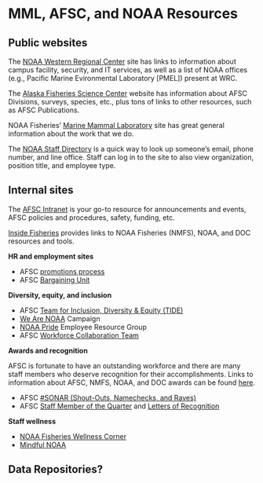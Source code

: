 # MML, AFSC, and NOAA Resources

## Public websites

The [NOAA Western Regional Center](https://www.wrc.noaa.gov/) site has links to information about campus facility, security, and IT services, as well as a list of NOAA offices (e.g., Pacific Marine Evironmental Laboratory [PMEL]) present at WRC.

The [Alaska Fisheries Science Center](https://www.fisheries.noaa.gov/region/alaska/) website has information about AFSC Divisions, surveys, species, etc., plus tons of links to other resources, such as AFSC Publications. 

NOAA Fisheries' [Marine Mammal Laboratory](https://www.fisheries.noaa.gov/about/marine-mammal-laboratory/) site has great general information about the work that we do.

The [NOAA Staff Directory](https://nsd.rdc.noaa.gov/) is a quick way to look up someone's email, phone number, and line office. Staff can log in to the site to also view organization, position title, and employee type. 

## Internal sites

The [AFSC Intranet](https://sites.google.com/noaa.gov/myafsc) is your go-to resource for announcements and events, AFSC policies and procedures, safety, funding, etc.

[Inside Fisheries](https://sites.google.com/noaa.gov/inside-fisheries/) provides links to NOAA Fisheries (NMFS), NOAA, and DOC resources and tools.

**HR and employment sites**

- AFSC [promotions process](https://sites.google.com/noaa.gov/myafsc/administrative/workforce-management/promotions)
- AFSC [Bargaining Unit](https://sites.google.com/noaa.gov/myafsc/home/ifpte-cba)

**Diversity, equity, and inclusion**

- AFSC [Team for Inclusion, Diversity & Equity (TIDE)](https://sites.google.com/noaa.gov/myafsc/home/diversity-inclusion)
- [We Are NOAA](https://sites.google.com/noaa.gov/we-are-noaa/) Campaign
- [NOAA Pride](https://sites.google.com/a/noaa.gov/noaa-pride/) Employee Resource Group
- AFSC [Workforce Collaboration Team](https://sites.google.com/noaa.gov/myafsc/home/workforce-collaboration-team-wct)

**Awards and recognition**

AFSC is fortunate to have an outstanding workforce and there are many staff members who deserve recognition for their accomplishments. Links to information about AFSC, NMFS, NOAA, and DOC awards can be found [here](https://sites.google.com/noaa.gov/myafsc/administrative/workforce-management).

- AFSC [#SONAR (Shout-Outs, Namechecks, and Raves)](https://sites.google.com/noaa.gov/myafsc/home/diversity-inclusion/afsc-sonar-shout-outs-namechecks-and-raves/)
- AFSC [Staff Member of the Quarter](https://sites.google.com/noaa.gov/myafsc/home/workforce-collaboration-team-wct/staff-members-of-the-quarter) and [Letters of Recognition](https://docs.google.com/forms/d/e/1FAIpQLSdznp_mJdjp2bD4RKX6a73yHId7tyyOtbLIr8EQ8fXKmMnbrw/viewform/) 

**Staff wellness**

- [NOAA Fisheries Wellness Corner](https://sites.google.com/noaa.gov/inside-fisheries-hc/human-capital/noaa-fisheries-wellness-corner/)
- [Mindful NOAA](https://sites.google.com/noaa.gov/inside-fisheries-hc/human-capital/noaa-fisheries-wellness-corner/mindful-noaa/)

## Data Repositories?
